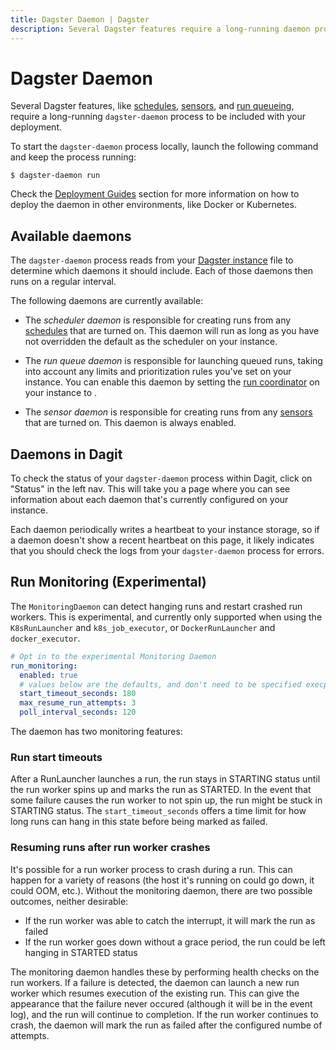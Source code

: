 ```yaml
---
title: Dagster Daemon | Dagster
description: Several Dagster features require a long-running daemon process within your deployment.
---
```


# Dagster Daemon

Several Dagster features, like [schedules](/concepts/partitions-schedules-sensors/schedules), [sensors](/concepts/partitions-schedules-sensors/sensors), and [run queueing](/deployment/run-coordinator#limiting-run-concurrency), require a long-running `dagster-daemon` process to be included with your deployment.

To start the `dagster-daemon` process locally, launch the following command and keep the process running:

```shell
$ dagster-daemon run
```

Check the [Deployment Guides](/deployment#hands-on-guides-to-deploying-dagster) section for more information on how to deploy the daemon in other environments, like Docker or Kubernetes.

## Available daemons

The `dagster-daemon` process reads from your [Dagster instance](/deployment/dagster-instance) file to determine which daemons it should include. Each of those daemons then runs on a regular interval.

The following daemons are currently available:

- The _scheduler daemon_ is responsible for creating runs from any [schedules](/concepts/partitions-schedules-sensors/schedules) that are turned on. This daemon will run as long as you have not overridden the default <PyObject module="dagster.core.scheduler" object="DagsterDaemonScheduler" /> as the scheduler on your instance.

- The _run queue daemon_ is responsible for launching queued runs, taking into account any limits and prioritization rules you've set on your instance. You can enable this daemon by setting the [run coordinator](/deployment/run-coordinator) on your instance to <PyObject module="dagster.core.run_coordinator" object="QueuedRunCoordinator" />.

- The _sensor daemon_ is responsible for creating runs from any [sensors](/concepts/partitions-schedules-sensors/sensors) that are turned on. This daemon is always enabled.

## Daemons in Dagit

To check the status of your `dagster-daemon` process within Dagit, click on "Status" in the left nav. This will take you a page where you can see information about each daemon that's currently configured on your instance.

Each daemon periodically writes a heartbeat to your instance storage, so if a daemon doesn't show a recent heartbeat on this page, it likely indicates that you should check the logs from your `dagster-daemon` process for errors.

## Run Monitoring (Experimental)

The `MonitoringDaemon` can detect hanging runs and restart crashed run workers. This is experimental, and currently only supported when using the `K8sRunLauncher` and `k8s_job_executor`, or `DockerRunLauncher` and `docker_executor`.

```yaml file=/deploying/dagster_instance/dagster.yaml startafter=start_run_monitoring endbefore=end_run_monitoring
# Opt in to the experimental Monitoring Daemon
run_monitoring:
  enabled: true
  # values below are the defaults, and don't need to be specified execpt to override them
  start_timeout_seconds: 180
  max_resume_run_attempts: 3
  poll_interval_seconds: 120
```

The daemon has two monitoring features:

### Run start timeouts

After a RunLauncher launches a run, the run stays in STARTING status until the run worker spins up and marks the run as STARTED. In the event that some failure causes the run worker to not spin up, the run might be stuck in STARTING status. The `start_timeout_seconds` offers a time limit for how long runs can hang in this state before being marked as failed.

### Resuming runs after run worker crashes

It's possible for a run worker process to crash during a run. This can happen for a variety of reasons (the host it's running on could go down, it could OOM, etc.). Without the monitoring daemon, there are two possible outcomes, neither desirable:

- If the run worker was able to catch the interrupt, it will mark the run as failed
- If the run worker goes down without a grace period, the run could be left hanging in STARTED status

The monitoring daemon handles these by performing health checks on the run workers. If a failure is detected, the daemon can launch a new run worker which resumes execution of the existing run. This can give the appearance that the failure never occured (although it will be in the event log), and the run will continue to completion. If the run worker continues to crash, the daemon will mark the run as failed after the configured numbe of attempts.
